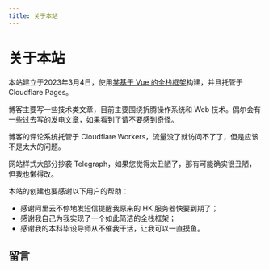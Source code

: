 ```yaml
---
title: 关于本站
---
```


# 关于本站


<Metadata author="swwind" time="2023-3-4" outdate={false} />

本站建立于2023年3月4日，使用[某基于 Vue 的全栈框架][blitz]构建，并且托管于 Cloudflare Pages。

博客主要写一些技术类文章，目前主要围绕折腾操作系统和 Web 技术。偶尔会有一些过去写的发电文章，如果看到了请不要感到奇怪。

博客的评论系统托管于 Cloudflare Workers，流量没了就访问不了了，但是应该不是太大的问题。

网站样式大部分抄袭 Telegraph，如果您觉得太丑陋了，那有可能确实很丑陋，但我也懒得改。

本站的创建也要感谢以下用户的帮助：

- 感谢阿里云不停地发短信提醒我原来的 HK 服务器快要到期了；
- 感谢我自己为我实现了一个如此简洁的全栈框架；
- 感谢我的本科毕设导师从不催我干活，让我可以一直摸鱼。

[blitz]: https://github.com/biliblitz/blitz

## 留言

<Reactions path="about" />
<Comments path="about" />
